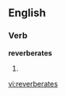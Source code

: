 
==English==

===Verb===
'''reverberates'''

# {{third-person singular of|[[reverberate]]}}

[[vi:reverberates]]